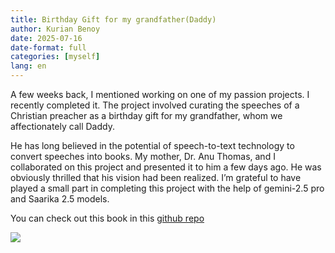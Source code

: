 ```yaml
---
title: Birthday Gift for my grandfather(Daddy)
author: Kurian Benoy
date: 2025-07-16
date-format: full
categories: [myself]
lang: en
---
```


A few weeks back, I mentioned working on one of my passion projects. I recently completed it. The project involved curating the speeches of a Christian preacher as a birthday gift for my grandfather, whom we affectionately call Daddy.

He has long believed in the potential of speech-to-text technology to convert speeches into books. My mother, Dr. Anu Thomas, and I collaborated on this project and presented it to him a few days ago. He was obviously thrilled that his vision had been realized. I’m grateful to have played a small part in completing this project with the help of gemini-2.5 pro and Saarika 2.5 models.

You can check out this book in this [github repo](https://github.com/kurianbenoy/daddy-birthday-gift/tree/main/book)

![](/posts/images/daddy_gift.jpeg)
